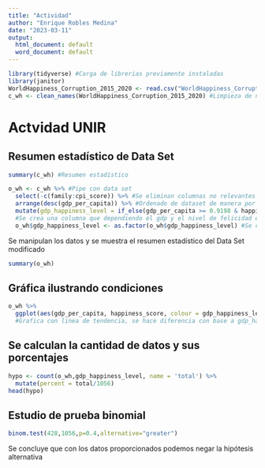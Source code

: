 ---
title: "Actividad"
author: "Enrique Robles Medina"
date: "2023-03-11"
output:
  html_document: default
  word_document: default
---

```{r, include=FALSE}
library(tidyverse) #Carga de librerias previamente instaladas
library(janitor)
WorldHappiness_Corruption_2015_2020 <- read.csv("WorldHappiness_Corruption_2015_2020.csv")
c_wh <- clean_names(WorldHappiness_Corruption_2015_2020) #Limpieza de nombres de columnas
```



# Actvidad UNIR 



## Resumen estadístico de Data Set
```{r, echo=FALSE}
summary(c_wh) #Resumen estadístico
```
```{r, include=FALSE}
o_wh <- c_wh %>% #Pipe con data set
  select(-c(family:cpi_score)) %>% #Se eliminan columnas no relevantes al estudio
  arrange(desc(gdp_per_capita)) %>% #Ordenado de dataset de manera por GDP de manera descendente 
  mutate(gdp_happiness_level = if_else(gdp_per_capita >= 0.9198 & happiness_score >= 5.495, 'high', 'low')) 
  #Se crea una columna que dependiendo el gdp y el nivel de felicidad es alta o baja
  o_wh$gdp_happiness_level <- as.factor(o_wh$gdp_happiness_level) #Se cambia la variable creada en factores
```





 Se manipulan los datos y se muestra el resumen estadístico del Data Set modificado
```{r, echo=FALSE}
summary(o_wh)
```




## Gráfica ilustrando condiciones
```{r echo=FALSE, error=FALSE, message=FALSE, warning=FALSE, paged.print=FALSE, tidy.opts=FALSE}
o_wh %>% 
  ggplot(aes(gdp_per_capita, happiness_score, colour = gdp_happiness_level)) + geom_point(mapping = aes(x = gdp_per_capita, y = happiness_score)) + geom_smooth(method=lm, se = FALSE, linewidth = 1, col = 'black')
  #Grafica con linea de tendencia, se hace diferencia con base a gdp_happiness_level
```




## Se calculan la cantidad de datos y sus porcentajes

```{r, echo=FALSE}
hypo <- count(o_wh,gdp_happiness_level, name = 'total') %>% 
  mutate(percent = total/1056)
head(hypo)
```




## Estudio de prueba binomial
```{r, echo=FALSE}
binom.test(428,1056,p=0.4,alternative="greater")
```
Se concluye que con los datos proporcionados podemos negar la hipótesis alternativa
